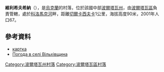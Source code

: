 {{coord|49|39|22|N|34|50|36|E|scale:100000_region:UA|display=title}}

'''維利希夫希納'''（{{lang-uk|Вільхівщина}}），是[[烏克蘭|烏克蘭]]的村落，位於該國中部[[波爾塔瓦州|波爾塔瓦州]]，由[[波爾塔瓦區|波爾塔瓦區]]負責管轄，處於[[科洛馬克河|科洛馬克河]]畔，距離[[切爾卡西夫卡_(波爾塔瓦區)|切爾卡西夫卡]]1公里，海拔高度90米，2001年人口67。

==參考資料==
* [http://gska2.rada.gov.ua/pls/z7502/A005?rdat1=20.11.2007&rf7571=26478 картка]{{dead link|date=2018年4月 |bot=InternetArchiveBot |fix-attempted=yes }}
* [http://weather.in.ua/ua/poltavskaja/4042 Погода в селі Вільхівщина] {{Wayback|url=http://weather.in.ua/ua/poltavskaja/4042 |date=20111220034209 }}

{{DEFAULTSORT:Вільхівщина}}
[[Category:波爾塔瓦州村落|Category:波爾塔瓦州村落]]
[[Category:波爾塔瓦區村落|Category:波爾塔瓦區村落]]


{{Poltava-geo-stub}}